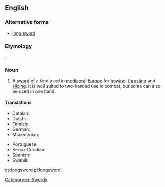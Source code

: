 ==English==
{{wikipedia}}

===Alternative forms===
* [[long sword]]

===Etymology===
{{calque|long|sword|etyl term=Langschwert|etyl lang=de|lang=en}}.

===Noun===
{{en-noun}}

# A [[sword]] of a kind used in [[mediaeval]] [[Europe]] for [[hewing]], [[thrusting]] and [[slicing]]. It is well suited to two-handed use in combat, but some can also be used in one hand.

====Translations====
{{trans-top|a kind of sword}}
* Catalan: {{t|ca|espasa llarga|f}}
* Dutch: {{t|nl|grootzwaard|n}}
* Finnish: {{t|fi|pitkämiekka}}
* German: {{t|de|Langschwert|n}}
* Macedonian: {{t|mk|долг меч|m|tr=dolg meč}}
{{trans-mid}}
* Portuguese: {{t+|pt|montante|f}}
* Serbo-Croatian: {{t|sh|дуги мач|sc=Cyrl}}
* Spanish: {{t|es|espada larga|f}}
* Swahili: {{t|sw|upanga mrefu}}
{{trans-bottom}}

[[Category:en:Swords]]

[[cs:longsword]]
[[pl:longsword]]